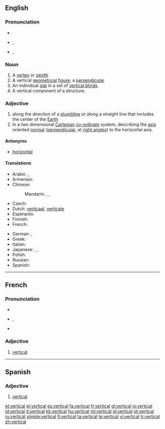 ==English==

===Pronunciation===
* {{audio|En-us-vertical.ogg|audio (US)}}
* {{a|RP}} {{IPA|/ˈvɜːtɪkəl/}}, {{SAMPA|/"v3:tIk@l/}}
* {{a|US}} {{IPA|/ˈvɝtɪkəl/}}, {{SAMPA|/"v3`tIk@l/}}

===Noun===
{{en-noun}}

# A [[vertex]] or [[zenith]]
# A vertical [[geometrical]] [[figure]]; a [[perpendicular]]
# An individual [[slat]] in a set of [[vertical blinds]].
# A vertical component of a structure.

===Adjective===
{{en-adj}}

# along the direction of a [[plumbline]] or along a straight line that includes the center of the [[Earth]]
# In a two dimensional [[Cartesian]] [[co-ordinate]] system, describing the [[axis]] oriented [[normal]] ([[perpendicular]], at [[right angle]]s) to the horizontal axis.

====Antonyms====
* [[horizontal]]

====Translations====
{{trans-top|being perpendicular with the surface of the Earth}}
* Arabic: {{t|ar|عمودي|tr=3amuudiy|sc=Arab}},  {{t|ar|رأسي|tr=ra'siy|sc=Arab}}
* Armenian: {{t-|hy|ուղղահայաց|tr=uġġahayac'|sc=Armn|xs=Armenian}}
* Chinese:
*: Mandarin: {{t|zh|豎|alt=豎的|sc=Hani}},  {{t|zh|竖|tr=shù-de|alt=竖的|sc=Hani}},  {{t|zh|垂直|tr=chuízhí|sc=Hani}}
* Czech: {{t-|cs|svislý|m}}
* Dutch: [[verticaal]], [[verticale]]
* Esperanto: {{t-|eo|vertikala|xs=Esperanto}}
* Finnish: {{t-|fi|pystysuora}}
* French: {{t+|fr|vertical}}
{{trans-mid}}
* German: {{t+|de|vertikal}}, {{t+|de|senkrecht}}
* Greek: {{t|el|κατακόρυφος|tr=katakóryfos|sc=Grek}}
* Italian: {{t-|it|verticale}}
* Japanese: {{t|ja|垂直|tr=すいちょくの, suichoku -no|alt=垂直の|sc=Jpan}}, {{t|ja|縦|tr=たての, tate-no|alt=縦の|sc=Jpan}},  {{t|ja|直立|tr=ちょくりつの, chokuritsu-no|alt=直立の|sc=Jpan}}
* Polish: {{t+|pl|pionowy}}
* Russian: {{t+|ru|вертикальный|tr=vertikál'nyj|sc=Cyrl}}
* Spanish: {{t+|es|vertical|m|f}}
{{trans-bottom}}

----

==French==

===Pronunciation===
* {{audio|Fr-vertical.ogg|audio}}
* {{IPA|/vɛʁ.ti.kal/|lang=fr}}, {{SAMPA|/vER.ti.kal/}}
* {{homophones|verticale|verticales}}

===Adjective===
{{fr-adj|mp=verticaux}}

# [[#English|vertical]]

----

==Spanish==

===Adjective===
{{es-adj|pl=verticales}}

# [[#English|vertical]]

[[et:vertical]]
[[el:vertical]]
[[es:vertical]]
[[fa:vertical]]
[[fr:vertical]]
[[gl:vertical]]
[[io:vertical]]
[[id:vertical]]
[[it:vertical]]
[[kk:vertical]]
[[hu:vertical]]
[[ml:vertical]]
[[pl:vertical]]
[[pt:vertical]]
[[ru:vertical]]
[[simple:vertical]]
[[fi:vertical]]
[[ta:vertical]]
[[te:vertical]]
[[vi:vertical]]
[[tr:vertical]]
[[zh:vertical]]
